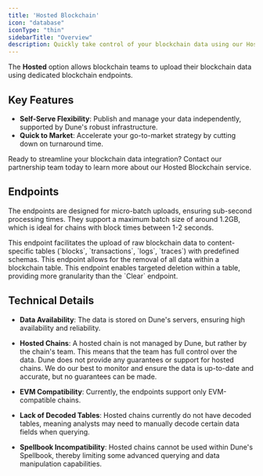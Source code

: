 ```yaml
---
title: 'Hosted Blockchain'
icon: "database"
iconType: "thin"
sidebarTitle: "Overview"
description: Quickly take control of your blockchain data using our Hosted solution, seamlessly integrating with Dune's robust infrastructure.
---
```


The **Hosted** option allows blockchain teams to upload their blockchain data using dedicated blockchain endpoints.

## Key Features


- **Self-Serve Flexibility**: Publish and manage your data independently, supported by Dune's robust infrastructure.
- **Quick to Market**: Accelerate your go-to-market strategy by cutting down on turnaround time.

<CardGroup cols={1}>
  <Card
    title="Get Started"
    icon="phone"
    href="https://dune.com/enterprise"
  >
    Ready to streamline your blockchain data integration? Contact our partnership team today to learn more about our Hosted Blockchain service.
  </Card>
</CardGroup>


## Endpoints

The endpoints are designed for micro-batch uploads, ensuring sub-second processing times. They support a maximum batch size of around 1.2GB, which is ideal for chains with block times between 1-2 seconds.

<CardGroup cols={1}>
  <Card
    title="Insert Endpoint"
    icon="upload"
    href="./insert"
  >
    This endpoint facilitates the upload of raw blockchain data to content-specific tables (`blocks`, `transactions`, `logs`, `traces`) with predefined schemas.
  </Card>
  <Card
    title="Clear Endpoint"
    icon="trash"
    href="./clear"
  >
    This endpoint allows for the removal of all data within a blockchain table.
  </Card>
  <Card
    title="Delete Endpoint"
    icon="bullseye-pointer"
    href="./delete"
  >
    This endpoint enables targeted deletion within a table, providing more granularity than the `Clear` endpoint.
  </Card>
</CardGroup>

## Technical Details

- **Data Availability**: The data is stored on Dune's servers, ensuring high availability and reliability.
- **Hosted Chains**: A hosted chain is not managed by Dune, but rather by the chain's team. This means that the team has full control over the data. Dune does not provide any guarantees or support for hosted chains. We do our best to monitor and ensure the data is up-to-date and accurate, but no guarantees can be made.
- **EVM Compatibility**: Currently, the endpoints support only EVM-compatible chains.

- **Lack of Decoded Tables**: Hosted chains currently do not have decoded tables, meaning analysts may need to manually decode certain data fields when querying.
- **Spellbook Incompatibility**: Hosted chains cannot be used within Dune's Spellbook, thereby limiting some advanced querying and data manipulation capabilities.

